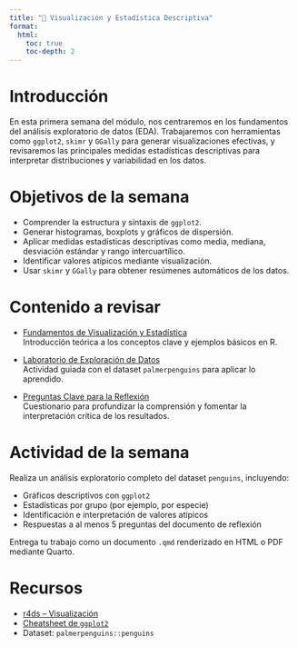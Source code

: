 ```yaml
---
title: "📘 Visualización y Estadística Descriptiva"
format:
  html:
    toc: true
    toc-depth: 2
---
```


# Introducción

En esta primera semana del módulo, nos centraremos en los fundamentos del análisis exploratorio de datos (EDA). Trabajaremos con herramientas como `ggplot2`, `skimr` y `GGally` para generar visualizaciones efectivas, y revisaremos las principales medidas estadísticas descriptivas para interpretar distribuciones y variabilidad en los datos.



# Objetivos de la semana

- Comprender la estructura y sintaxis de `ggplot2`.
- Generar histogramas, boxplots y gráficos de dispersión.
- Aplicar medidas estadísticas descriptivas como media, mediana, desviación estándar y rango intercuartílico.
- Identificar valores atípicos mediante visualización.
- Usar `skimr` y `GGally` para obtener resúmenes automáticos de los datos.



# Contenido a revisar

- [Fundamentos de Visualización y Estadística](fundamentos.qmd)  
  Introducción teórica a los conceptos clave y ejemplos básicos en R.

- [Laboratorio de Exploración de Datos](laboratorio-eda.qmd)  
  Actividad guiada con el dataset `palmerpenguins` para aplicar lo aprendido.

- [Preguntas Clave para la Reflexión](preguntas-clave.qmd)  
  Cuestionario para profundizar la comprensión y fomentar la interpretación crítica de los resultados.



# Actividad de la semana

Realiza un análisis exploratorio completo del dataset `penguins`, incluyendo:

- Gráficos descriptivos con `ggplot2`
- Estadísticas por grupo (por ejemplo, por especie)
- Identificación e interpretación de valores atípicos
- Respuestas a al menos 5 preguntas del documento de reflexión

Entrega tu trabajo como un documento `.qmd` renderizado en HTML o PDF mediante Quarto.



# Recursos

- [r4ds – Visualización](https://r4ds.hadley.nz/data-visualize.html)
- [Cheatsheet de `ggplot2`](https://posit.co/resources/cheatsheets/)
- Dataset: `palmerpenguins::penguins`


